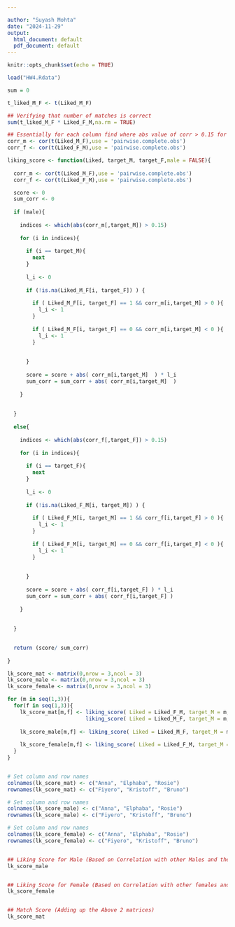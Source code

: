 ```yaml
---

author: "Suyash Mohta"
date: "2024-11-29"
output:
  html_document: default
  pdf_document: default
---
```


```r
knitr::opts_chunk$set(echo = TRUE)
```



```r

load("HW4.Rdata")

```


```r


sum = 0

t_liked_M_F <- t(Liked_M_F)

## Verifying that number of matches is correct
sum(t_liked_M_F * Liked_F_M,na.rm = TRUE)

```

```r

## Essentially for each column find where abs value of corr > 0.15 for both
corr_m <- cor(t(Liked_M_F),use = 'pairwise.complete.obs')
corr_f <- cor(t(Liked_F_M),use = 'pairwise.complete.obs')

```




```r

liking_score <- function(Liked, target_M, target_F,male = FALSE){
  
  corr_m <- cor(t(Liked_M_F),use = 'pairwise.complete.obs')
  corr_f <- cor(t(Liked_F_M),use = 'pairwise.complete.obs')

  score <- 0
  sum_corr <- 0
  
  if (male){
    
    indices <- which(abs(corr_m[,target_M]) > 0.15)
    
    for (i in indices){
      
      if (i == target_M){
        next
      } 
      
      l_i <- 0
      
      if (!is.na(Liked_M_F[i, target_F]) ) {
        
        if ( Liked_M_F[i, target_F] == 1 && corr_m[i,target_M] > 0 ){
          l_i <- 1
        }
        
        if ( Liked_M_F[i, target_F] == 0 && corr_m[i,target_M] < 0 ){
          l_i <- 1
        }
    
        
      } 
      
      score = score + abs( corr_m[i,target_M]  ) * l_i
      sum_corr = sum_corr + abs( corr_m[i,target_M]  )
    
    }
  
    
  }
  
  else{
    
    indices <- which(abs(corr_f[,target_F]) > 0.15)
    
    for (i in indices){
      
      if (i == target_F){
        next
      } 
      
      l_i <- 0
      
      if (!is.na(Liked_F_M[i, target_M]) ) {
        
        if ( Liked_F_M[i, target_M] == 1 && corr_f[i,target_F] > 0 ){
          l_i <- 1
        }
        
        if ( Liked_F_M[i, target_M] == 0 && corr_f[i,target_F] < 0 ){
          l_i <- 1
        }
    
        
      } 
      
      score = score + abs( corr_f[i,target_F] ) * l_i
      sum_corr = sum_corr + abs( corr_f[i,target_F] )
    
    }
  
    
  }
    

  return (score/ sum_corr)
  
}


```


```r


lk_score_mat <- matrix(0,nrow = 3,ncol = 3)
lk_score_male <- matrix(0,nrow = 3,ncol = 3)
lk_score_female <- matrix(0,nrow = 3,ncol = 3)

for (m in seq(1,3)){
  for(f in seq(1,3)){
    lk_score_mat[m,f] <- liking_score( Liked = Liked_F_M, target_M = m, target_F = f , male=FALSE)+
                         liking_score( Liked = Liked_M_F, target_M = m, target_F = f , male=TRUE)
    
    lk_score_male[m,f] <- liking_score( Liked = Liked_M_F, target_M = m, target_F = f , male=TRUE)
    
    lk_score_female[m,f] <- liking_score( Liked = Liked_F_M, target_M = m, target_F = f , male=FALSE)
  } 
}


# Set column and row names
colnames(lk_score_mat) <- c("Anna", "Elphaba", "Rosie")
rownames(lk_score_mat) <- c("Fiyero", "Kristoff", "Bruno")

# Set column and row names
colnames(lk_score_male) <- c("Anna", "Elphaba", "Rosie")
rownames(lk_score_male) <- c("Fiyero", "Kristoff", "Bruno")

# Set column and row names
colnames(lk_score_female) <- c("Anna", "Elphaba", "Rosie")
rownames(lk_score_female) <- c("Fiyero", "Kristoff", "Bruno")


## Liking Score for Male (Based on Correlation with other Males and their likes/dislikes to target Female)
lk_score_male


## Liking Score for Female (Based on Correlation with other females and their likes/dislikes to target Man)
lk_score_female


## Match Score (Adding up the Above 2 matrices)
lk_score_mat

```

```r


```




